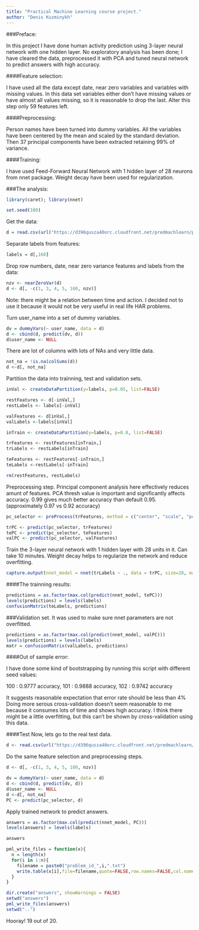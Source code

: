 ```yaml
---
title: "Practical Machine Learning course project."
author: "Denis Kuzminykh"
---
```


###Preface:

In this project I have done human activity prediction using 3-layer neural network with one hidden layer.
No exploratory analysis has been done; I have cleared the data, preprocessed it with PCA and tuned 
neural network to predict answers with high accuracy.  

####Feature selection: 

I have used all the data except date, near zero variables and variables with missing values. In this 
data set variables either don't have missing values or have almost all values missing, so it is 
reasonable to drop the last. Alter this step only 59 features left.

####Preprocessing:

Person names have been turned into dummy variables. All the variables have been centered by the mean and 
scaled by the standard deviation. Then 37 principal components have been extracted retaining 99% of 
variance.

####Training:

I have used Feed-Forward Neural Network with 1 hidden layer of 28 neurons from nnet package.
Weight decay have been used for regularization.
 
###The analysis:

```r
library(caret); library(nnet)

set.seed(100)
```
Get the data:
```r
d = read.csv(url("https://d396qusza40orc.cloudfront.net/predmachlearn/pml-training.csv", method="libcurl"))
```
Separate labels from features:
```r
labels = d[,160]
```
Drop row numbers, date, near zero variance features and labels from the data:
```r
nzv <- nearZeroVar(d)
d <- d[, -c(1, 3, 4, 5, 160, nzv)]
```

Note: there might be a relation between time and action. I decided not to use it because it
would not be very useful in real life HAR problems.

Turn user_name into a set of dummy variables.

```r
dv = dummyVars(~ user_name, data = d)
d <- cbind(d, predict(dv, d))
d$user_name <- NULL
```

There are lot of columns with lots of NAs and very little data.

```r
not_na = !is.na(colSums(d))
d <-d[, not_na]
```

Partition the data into trainning, test and validation sets.
```r
inVal <- createDataPartition(y=labels, p=0.05, list=FALSE)

restFeatures <- d[-inVal,]
restLabels <- labels[-inVal]

valFeatures <- d[inVal,]
valLabels <-labels[inVal]

inTrain <- createDataPartition(y=labels, p=0.8, list=FALSE)

trFeatures <- restFeatures[inTrain,]
trLabels <- restLabels[inTrain]

teFeatures <- restFeatures[-inTrain,]
teLabels <-restLabels[-inTrain]

rm(restFeatures, restLabels)
```

Preprocessing step. Principal component analysis here effectively reduces amunt of features.
PCA thresh value is important and significantly affects accuracy. 
0.99 gives much better accuracy than default 0.95. (approximately 0.97 vs 0.92 accuracy)

```r
pc_selector <- preProcess(trFeatures, method = c("center", "scale", "pca"), thresh = 0.99)

trPC <- predict(pc_selector, trFeatures)
tePC <- predict(pc_selector, teFeatures)
valPC <- predict(pc_selector, valFeatures)
```

Train the 3-layer neural network with 1 hidden layer with 28 units in it. Can take 10 minutes.
Weight decay helps to regularize the network and reduce overfitting.

```r
capture.output(nnet_model = nnet(trLabels ~ ., data = trPC, size=28, maxit = 5000, decay = 0.1, MaxNWts=2000, verbose=FALSE))
```

####The trainning results:

```r
predictions = as.factor(max.col(predict(nnet_model, tePC)))
levels(predictions) = levels(labels)
confusionMatrix(teLabels, predictions)
```

###Validation set. 
It was used to make sure nnet parameters are not overfitted.

```r
predictions = as.factor(max.col(predict(nnet_model, valPC)))
levels(predictions) = levels(labels)
matr = confusionMatrix(valLabels, predictions)
```

####Out of sample error:

I have done some kind of bootstrapping by running this script with different seed values: 
 
100 : 0.9777 accuracy, 
101 : 0.9888 accuracy, 
102 : 0.9742 accuracy
 
It suggests reasonable expectation that error rate should be less than 4%
Doing more serous cross-validation doesn't seem reasonable to me because it
consumes lots of time and shows high accuracy. I think there might be a little 
overfitting, but this can't be shown by cross-validation using this data.

####Test
Now, lets go to the real test data.

```r
d <- read.csv(url("https://d396qusza40orc.cloudfront.net/predmachlearn/pml-testing.csv", method="libcurl"))
```

Do the same feature selection and preprocessing steps.
```r
d <- d[, -c(1, 3, 4, 5, 160, nzv)]

dv = dummyVars(~ user_name, data = d)
d <- cbind(d, predict(dv, d))
d$user_name <- NULL
d <-d[, not_na]
PC <- predict(pc_selector, d)
```

Apply trained network to predict answers.

```r
answers = as.factor(max.col(predict(nnet_model, PC)))
levels(answers) = levels(labels)

answers

pml_write_files = function(x){
  n = length(x)
  for(i in 1:n){
    filename = paste0("problem_id_",i,".txt")
    write.table(x[i],file=filename,quote=FALSE,row.names=FALSE,col.names=FALSE)
  }
}

dir.create("answers", showWarnings = FALSE)
setwd("answers")
pml_write_files(answers)
setwd("..")
```
Hooray! 19 out of 20.
